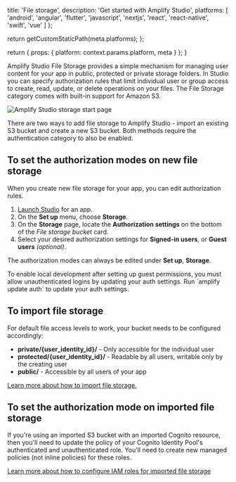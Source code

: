 
  title: 'File storage',
  description: 'Get started with Amplify Studio',
  platforms: [
    'android',
    'angular',
    'flutter',
    'javascript',
    'nextjs',
    'react',
    'react-native',
    'swift',
    'vue'
  ]
};

  return getCustomStaticPath(meta.platforms);
};

  return {
    props: {
      platform: context.params.platform,
      meta
    }
  };
}

Amplify Studio File Storage provides a simple mechanism for managing user content for your app in public, protected or private storage folders. In Studio you can specify authorization rules that limit individual user or group access to create, read, update, or delete operations on your files. The File Storage category comes with built-in support for Amazon S3.

![Amplify Studio storage start page](/images/console/storageStart.png)

There are two ways to add file storage to Amplify Studio - import an existing S3 bucket and create a new S3 bucket. Both methods require the authentication category to also be enabled.

## To set the authorization modes on new file storage

When you create new file storage for your app, you can edit authorization rules.

1. [Launch Studio](/[platform]/tools/console/adminui/start/#log-into-the-amplify-console) for an app.
2. On the **Set up** menu, choose **Storage**.
3. On the **Storage** page, locate the **Authorization settings** on the bottom of the _File storage bucket_ card.
4. Select your desired authorization settings for **Signed-in users**, or **Guest users** _(optional)_.

The authorization modes can always be edited under **Set up**, **Storage**.

<Callout warning>
  To enable local development after setting up guest permissions, you must allow
  unauthenticated logins by updating your auth settings. Run `amplify update
  auth` to update your auth settings.
</Callout>

## To import file storage

For default file access levels to work, your bucket needs to be configured accordingly:

- **private/\{user_identity_id}/** - Only accessible for the individual user
- **protected/\{user_identity_id}/** - Readable by all users, writable only by the creating user
- **public/** - Accessible by all users of your app

[Learn more about how to import file storage.](/[platform]/build-a-backend/storage/import/#connect-to-an-imported-s3-bucket-with-amplify-libraries)

## To set the authorization mode on imported file storage

If you're using an imported S3 bucket with an imported Cognito resource, then you'll need to update the policy of your Cognito Identity Pool's authenticated and unauthenticated role. You'll need to create new managed policies (not inline policies) for these roles.

[Learn more about how to configure IAM roles for imported file storage](/[platform]/build-a-backend/storage/import/#configuring-iam-role-to-use-amplify-recommended-policies)
